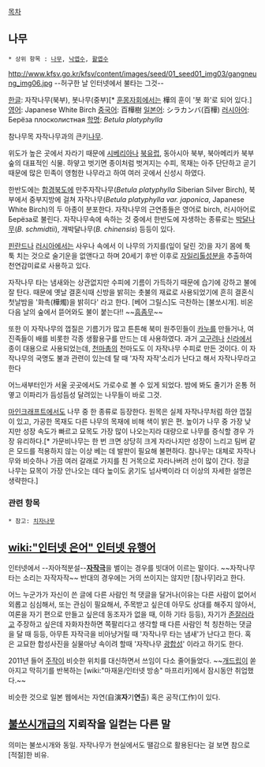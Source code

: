 [[목차]]
== 나무 ==
 * 상위 항목 : [[나무]], [[낙엽수]], [[활엽수]]

http://www.kfsv.go.kr/kfsv/content/images/seed/01_seed01_img03/gangneung_img06.jpg
--허구한 날 인터넷에서 불타는 그것--


[[한글]]: 자작나무(북부), 봇나무(중부)[* [[훈몽자회]]에서는 樺의 훈이 '봇 화'로 되어 있다.]
[[영어]]: Japanese White Birch
[[중국어]]: 百樺樹
[[일본어]]: シラカンバ(百樺)
[[러시아어]]: Берёза плосколистная
[[학명]]: ''Betula platyphylla''

참나무목 자작나무과의 큰키[[나무]].

위도가 높은 곳에서 자라기 때문에 [[시베리아]]나 [[북유럽]], 동아시아 북부, 북아메리카 북부 숲의 대표적인 식물. 하얗고 벗기면 종이처럼 벗겨지는 수피, 목재는 아주 단단하고 곧기 때문에 많은 민족이 영험한 나무라고 하여 여러 곳에서 신성시 하였다.

한반도에는 [[함경북도]]에 만주자작나무(''Betula platyphylla'' Siberian Silver Birch), 북부에서 중부지방에 걸쳐 자작나무(''Betula platyphylla var. japonica'', Japanese White Birch)의 두 아종이 분포한다. 자작나무의 근연종들은 영어로 birch, 러시아어로 Берёза로 불린다. 자작나무속에 속하는 것 중에서 한반도에 자생하는 종류로는 [[박달나무]](''B. schmidtii''), 개박달나무(''B. chinensis'') 등등이 있다. 

[[핀란드]]나 [[러시아]]에서는 사우나 속에서 이 나무의 가지를(잎이 달린 것)을 자기 몸에 툭툭 치는 것으로 술기운을 없앤다고 하며 20세기 후반 이후로 [[자일리톨]]성분을 추출하여 천연감미료로 사용하고 있다.

자작나무 타는 냄새와는 상관없지만 수피에 기름이 가득하기 때문에 습기에 강하고 불에 잘 탄다. 때문에 옛날 결혼식때 신방을 밝히는 촛불의 재료로 사용되었기에 흔히 결혼식 첫날밤을 '화촉(樺燭)을 밝히다' 라고 한다. [베어 그릴스]도 극찬하는 [불쏘시개]. 비온 다음 날의 숲에서 뜯어와도 불이 붙는다!! ~~[[흠좀무]]~~

또한 이 자작나무의 껍질은 기름기가 많고 튼튼해 북미 원주민들이 [[카누]]를 만들거나, 여진족들이 배를 비롯한 각종 생활용구를 만드는 데 사용하였다. 과거 [[고구려]]나 [[신라]]에서 종이 대용으로 사용되었는데, [[천마총]]의 천마도도 이 자작나무 수피로 만든 것이다. 이 자작나무의 국명도 불과 관련이 있는데 탈 때 '자작 자작'소리가 난다고 해서 자작나무라고 한다

어느새부터인가 서울 곳곳에서도 가로수로 볼 수 있게 되었다. 밤에 봐도 줄기가 온통 허옇고 이파리가 듬성듬성 달려있는 나무들이 바로 그것.

[[마인크래프트]]에서도 나무 중 한 종류로 등장한다. 원목은 실제 자작나무처럼 하얀 껍질이 있고, 가공한 목재도 다른 나무의 목재에 비해 색이 밝은 편. 높이가 나무 중 가장 낮지만 성장 속도가 빠르고 묘목도 가장 많이 나오는지라 대량으로 나무를 증식할 경우 가장 유리하다.[* 가문비나무는 한 번 크면 상당히 크게 자라나지만 성장이 느리고 팀버 같은 모드를 적용하지 않는 이상 베는 데 발판이 필요해 불편하다. 참나무는 대체로 자작나무와 비슷하나 가끔 여러 갈래로 가지를 친 거목으로 자라나버려 선이 많이 간다. 정글 나무는 묘목이 가장 안나오는 데다 높이도 굵기도 넘사벽이라 더 이상의 자세한 설명은 생략한다.]

=== 관련 항목 ===
 * 참고: [[치자나무]]

== [[wiki:"인터넷 은어" 인터넷 유행어]] ==
인터넷에서 --자아적분설--'''[[자작]]극'''을 벌이는 경우를 빗대어 이르는 말이다. ~~자작나무 타는 소리는 자작자작~~ 반대의 경우에는 거의 쓰이지는 않지만 [참나무]라고 한다.

어느 누군가가 자신이 쓴 글에 다른 사람인 척 댓글을 달거나(이유는 다른 사람이 없어서 외롭고 심심해서, 또는 관심이 필요해서, 주목받고 싶은데 아무도 상대를 해주지 않아서, 여론을 자기 편으로 만들고 싶은데 동조자가 없을 때, 이하 기타 등등), 자기가 [[존잘러]]라고 주장하고 싶은데 자화자찬하면 쪽팔리다고 생각할 때 다른 사람인 척 칭찬하는 댓글을 달 때 등등, 아무튼 자작극을 비아냥거릴 때 '자작나무 타는 냄새'가 난다고 한다. 혹은 교묘한 합성사진을 실물마냥 속이려 할때 '자작나무 [[광합성]]' 이라고 하기도 한다.

2011년 들어 [[주작]]이 비슷한 위치를 대신하면서 쓰임이 다소 줄어들었다. ~~[[개드립]]이 쏟아지고 막히기를 반복하는 [wiki:"마재윤/인터넷 방송" 마프리카]에서 잠시동안 취업했다.~~

비슷한 것으로 일본 웹에서는 자연(自演'''자'''기'''연'''출) 혹은 공작(工作)이 있다. 

== [[불쏘시개]]급의 지뢰작을 일컫는 다른 말 ==
의미는 불쏘시개와 동일. 자작나무가 현실에서도 땔감으로 활용된다는 걸 보면 참으로 [적절]한 비유.
